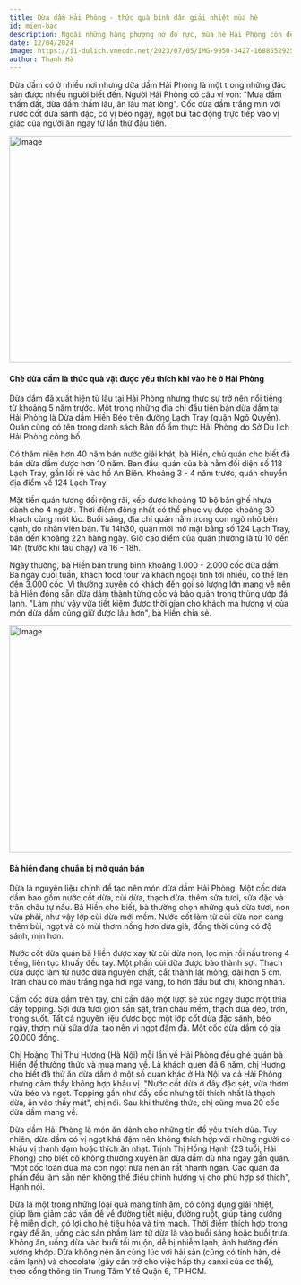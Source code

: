 ---
title: Dừa dầm Hải Phòng - thức quà bình dân giải nhiệt mùa hè
id: mien-bac
description: Ngoài những hàng phượng nở đỏ rực, mùa hè Hải Phòng còn để lại ấn tượng cho thực khách với cốc dừa dầm ngọt bùi.
date: 12/04/2024
image: https://i1-dulich.vnecdn.net/2023/07/05/IMG-9950-3427-1688552925.jpg?w=680&h=0&q=100&dpr=1&fit=crop&s=OOhuUbYN-YZg6IqNoUSCjg
author: Thanh Hà
---

Dừa dầm có ở nhiều nơi nhưng dừa dầm Hải Phòng là một trong những đặc sản được nhiều người biết đến. Người Hải Phòng có câu ví von: "Mưa dầm thấm đất, dừa dầm thấm lâu, ăn lâu mát lòng". Cốc dừa dầm trắng mịn với nước cốt dừa sánh đặc, có vị béo ngậy, ngọt bùi tác động trực tiếp vào vị giác của người ăn ngay từ lần thử đầu tiên.

<img
	className="!w-full"
	src="https://i1-dulich.vnecdn.net/2023/07/05/IMG-9950-3427-1688552925.jpg?w=680&h=0&q=100&dpr=1&fit=crop&s=OOhuUbYN-YZg6IqNoUSCjg"
	width="718"
	height="404"
	alt="Image"
/>

#### Chè dừa dầm là thức quà vặt được yêu thích khi vào hè ở Hải Phòng

Dừa dầm đã xuất hiện từ lâu tại Hải Phòng nhưng thực sự trở nên nổi tiếng từ khoảng 5 năm trước. Một trong những địa chỉ đầu tiên bán dừa dầm tại Hải Phòng là Dừa dầm Hiền Béo trên đường Lạch Tray (quận Ngô Quyền). Quán cũng có tên trong danh sách Bản đồ ẩm thực Hải Phòng do Sở Du lịch Hải Phòng công bố.

Có thâm niên hơn 40 năm bán nước giải khát, bà Hiền, chủ quán cho biết đã bán dừa dầm được hơn 10 năm. Ban đầu, quán của bà nằm đối diện số 118 Lạch Tray, gần lối rẽ vào hồ An Biên. Khoảng 3 - 4 năm trước, quán chuyển địa điểm về 124 Lạch Tray.

Mặt tiền quán tương đối rộng rãi, xếp được khoảng 10 bộ bàn ghế nhựa dành cho 4 người. Thời điểm đông nhất có thể phục vụ được khoảng 30 khách cùng một lúc. Buổi sáng, địa chỉ quán nằm trong con ngõ nhỏ bên cạnh, do nhân viên bán. Từ 14h30, quán mới mở mặt bằng số 124 Lạch Tray, bán đến khoảng 22h hàng ngày. Giờ cao điểm của quán thường là từ 10 đến 14h (trước khi tàu chạy) và 16 - 18h.

Ngày thường, bà Hiền bán trung bình khoảng 1.000 - 2.000 cốc dừa dầm. Ba ngày cuối tuần, khách food tour và khách ngoại tỉnh tới nhiều, có thể lên đến 3.000 cốc. Vì thường xuyên có khách đến gọi số lượng lớn mang về nên bà Hiền đóng sẵn dừa dầm thành từng cốc và bảo quản trong thùng ướp đá lạnh. "Làm như vậy vừa tiết kiệm được thời gian cho khách mà hương vị của món dừa dầm cũng giữ được lâu hơn", bà Hiền chia sẻ.

<img
	className="!w-full"
	src="https://i1-dulich.vnecdn.net/2023/07/05/Nguyen-Cuong-1-546-1688560487-6050-1688562193.jpg?w=1200&h=0&q=100&dpr=1&fit=crop&s=lnahjbVWz9lUJTcolVYzgg"
	width="718"
	height="404"
	alt="Image"
/>
#### Bà hiền đang chuẩn bị mở quán bán

Dừa là nguyên liệu chính để tạo nên món dừa dầm Hải Phòng. Một cốc dừa dầm bao gồm nước cốt dừa, cùi dừa, thạch dừa, thêm sữa tươi, sữa đặc và trân châu tự nấu. Bà Hiền cho biết, bà thường chọn những quả dừa tươi, non vừa phải, như vậy lớp cùi dừa mới mềm. Nước cốt làm từ cùi dừa non càng thêm bùi, ngọt và có mùi thơm nồng hơn dừa già, đồng thời cũng có độ sánh, mịn hơn.

Nước cốt dừa quán bà Hiền được xay từ cùi dừa non, lọc mịn rồi nấu trong 4 tiếng, liên tục khuấy đều tay. Một phần cùi dừa được bào thành sợi. Thạch dừa được làm từ nước dừa nguyên chất, cắt thành lát mỏng, dài hơn 5 cm. Trân châu có màu trắng ngà hơi ngả vàng, to hơn đầu bút chì, không nhân.

Cầm cốc dừa dầm trên tay, chỉ cần đảo một lượt sẽ xúc ngay được một thìa đầy topping. Sợi dừa tươi giòn sần sật, trân châu mềm, thạch dừa dẻo, trơn, trong suốt. Tất cả nguyên liệu được bọc một lớp cốt dừa đặc sánh, béo ngậy, thơm mùi sữa dừa, tạo nên vị ngọt đậm đà. Một cốc dừa dầm có giá 20.000 đồng.

Chị Hoàng Thị Thu Hương (Hà Nội) mỗi lần về Hải Phòng đều ghé quán bà Hiền để thưởng thức và mua mang về. Là khách quen đã 6 năm, chị Hương cho biết đã thử ăn dừa dầm ở một số quán khác ở Hà Nội và cả Hải Phòng nhưng cảm thấy không hợp khẩu vị. "Nước cốt dừa ở đây đặc sệt, vừa thơm vừa béo và ngọt. Topping gần như đầy cốc nhưng tôi thích nhất là thạch dừa, ăn vào thấy mát", chị nói. Sau khi thưởng thức, chị cũng mua 20 cốc dừa dầm mang về.

Dừa dầm Hải Phòng là món ăn dành cho những tín đồ yêu thích dừa. Tuy nhiên, dừa dầm có vị ngọt khá đậm nên không thích hợp với những người có khẩu vị thanh đạm hoặc thích ăn nhạt. Trịnh Thị Hồng Hạnh (23 tuổi, Hải Phòng) cho biết cô không thường xuyên ăn dừa dầm dù nhà ngay gần quán. "Một cốc toàn dừa mà còn ngọt nữa nên ăn rất nhanh ngán. Các quán đa phần đều làm sẵn nên không thể điều chỉnh hương vị cho phù hợp sở thích", Hạnh nói.

Dừa là một trong những loại quả mang tính âm, có công dụng giải nhiệt, giúp làm giảm các vấn đề về đường tiết niệu, đường ruột, giúp tăng cường hệ miễn dịch, có lợi cho hệ tiêu hóa và tim mạch. Thời điểm thích hợp trong ngày để ăn, uống các sản phầm làm từ dừa là vào buổi sáng hoặc buổi trưa. Không ăn, uống dừa vào buổi tối muộn, dễ bị nhiễm lạnh, ảnh hưởng đến xương khớp. Dừa không nên ăn cùng lúc với hải sản (cũng có tính hàn, dễ cảm lạnh) và chocolate (gây cản trở cho việc hấp thụ canxi của cơ thể), theo cổng thông tin Trung Tâm Y tế Quận 6, TP HCM.
